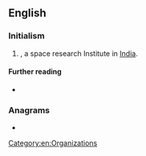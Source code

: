 ==English==

===Initialism===
{{rfc-header|Initialism}}
{{en-initialism}}

# {{initialism of|[[Indian]] [[space|Space]] [[research|Research]] [[organisation|Organisation]]|lang=en|nodot=1}}, a space research Institute in [[India]].

====Further reading====
* {{pedialite}}

===Anagrams===
* {{anagrams|en|RIOs|ROIs|Rios|Riso|sori}}

[[Category:en:Organizations]]